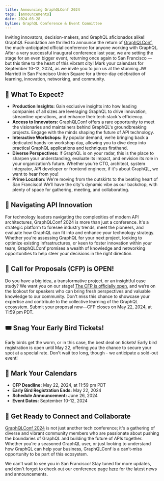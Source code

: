 ```yaml
---
title: Announcing GraphQLConf 2024
tags: [announcements]
date: 2024-03-28
byline: GraphQL Conference & Event Committee
---
```


Inviting innovators, decision-makers, and GraphQL aficionados alike! GraphQL Foundation are thrilled to announce the return of [GraphQLConf](/conf/2024), the much-anticipated official conference for anyone working with GraphQL. After a very successful inaugural conference last year, we are setting the stage for an even bigger event, returning once again to San Francisco — but this time to the heart of this vibrant city! Mark your calendars for September 10-12, 2024, as we invite you to join us at the stunning JW Marriott in San Francisco Union Square for a three-day celebration of learning, innovation, networking, and community.

## 🌟 What To Expect?

* **Production Insights:** Gain exclusive insights into how leading companies of all sizes are leveraging GraphQL to drive innovation, streamline operations, and enhance their tech stack's efficiency.
* **Access to Innovators:** GraphQLConf offers a rare opportunity to meet the visionaries and maintainers behind GraphQL's groundbreaking projects. Engage with the minds shaping the future of API technology.
* **Interactive Workshops:** By popular demand, we’re bringing back a dedicated hands-on workshop day, allowing you to dive deep into practical GraphQL applications and techniques firsthand.
* **Diverse Perspectives:** If GraphQL is on your radar, this is the place to sharpen your understanding, evaluate its impact, and envision its role in your organization’s future. Whether you're CTO, architect, system integrator, API developer or frontend engineer, if it's about GraphQL, we want to hear from you!
* **Prime Location:** We're moving from the outskirts to the beating heart of San Francisco! We’ll have the city's dynamic vibe as our backdrop, with plenty of space for gathering, meeting, and collaborating.

## 🔭 Navigating API Innovation

For technology leaders navigating the complexities of modern API architectures, GraphQLConf 2024 is more than just a conference. It's a strategic platform to foresee industry trends, meet the pioneers, and evaluate how GraphQL can fit into and enhance your technology strategy. Whether you're assessing GraphQL for your next project, looking to optimize existing infrastructures, or keen to foster innovation within your team, GraphQLConf promises a wealth of knowledge and networking opportunities to help steer your decisions in the right direction.

## 📢 Call for Proposals (CFP) is OPEN!

Do you have a big idea, a transformative project, or an insightful case study? We want you on our stage! [The CFP is officially open](/conf/2024), and we’re on the lookout for speakers who can bring fresh perspectives and valuable knowledge to our community. Don't miss this chance to showcase your expertise and contribute to the collective learning of the GraphQL ecosystem. Submit your proposal now—CFP closes on May 22, 2024, at 11:59 pm PDT.

## 🎟️ Snag Your Early Bird Tickets!

Early birds get the worm, or in this case, the best deal on tickets! Early bird registration is open until May 22, offering you the chance to secure your spot at a special rate. Don't wait too long, though - we anticipate a sold-out event!

## 📅 Mark Your Calendars

* **CFP Deadline:** May 22, 2024, at 11:59 pm PDT
* **Early Bird Registration Ends:** May 22, 2024
* **Schedule Announcement:** June 26, 2024
* **Event Dates:** September 10-12, 2024

## 🤝 Get Ready to Connect and Collaborate

[GraphQLConf 2024](/conf/2024) is not just another tech conference; it's a gathering of diverse and vibrant community members who are passionate about pushing the boundaries of GraphQL and building the future of APIs together. Whether you're a seasoned GraphQL user, or just looking to understand how GraphQL can help your business, GraphQLConf is a can’t-miss opportunity to be part of this ecosystem.

We can't wait to see you in San Francisco! Stay tuned for more updates, and don't forget to check out our conference page [here](/conf/2024) for the latest news and announcements.
